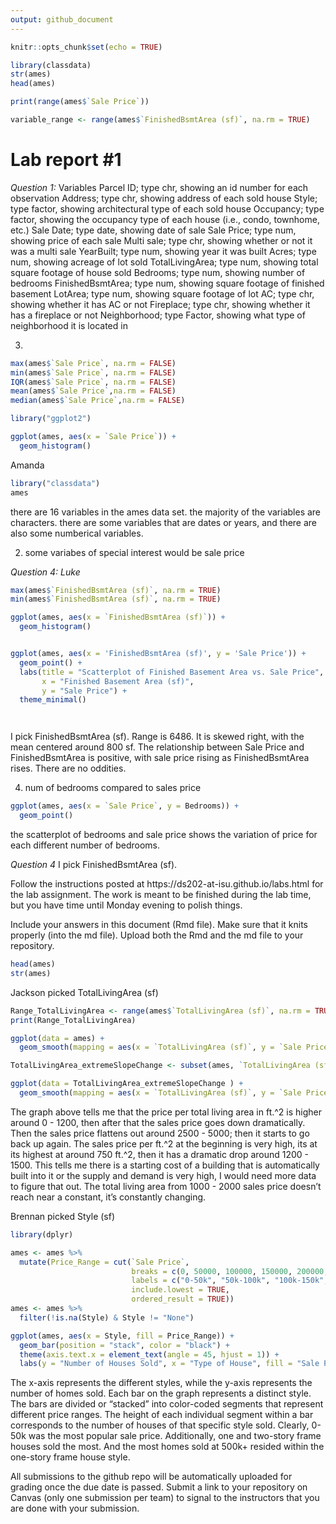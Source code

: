 ```yaml
---
output: github_document
---
```


<!-- README.md is generated from README.Rmd. Please edit the README.Rmd file -->


```r
knitr::opts_chunk$set(echo = TRUE)

library(classdata)
str(ames)
head(ames)

print(range(ames$`Sale Price`))

variable_range <- range(ames$`FinishedBsmtArea (sf)`, na.rm = TRUE)


```

# Lab report #1

*Question 1:*
Variables
Parcel ID; type chr, showing an id number for each observation
Address; type chr, showing address of each sold house
Style; type factor, showing architectural type of each sold house
Occupancy; type factor, showing the occupancy type of each house (i.e., condo, townhome, etc.)
Sale Date; type date, showing date of sale
Sale Price; type num, showing price of each sale
Multi sale; type chr, showing whether or not it was a multi sale
YearBuilt; type num, showing year it was built
Acres; type num, showing acreage of lot sold
TotalLivingArea; type num, showing total square footage of house sold
Bedrooms; type num, showing number of bedrooms
FinishedBsmtArea; type num, showing square footage of finished basement
LotArea; type num, showing square footage of lot
AC; type chr, showing whether it has AC or not
Fireplace; type chr, showing whether it has a fireplace or not
Neighborhood; type Factor, showing what type of neighborhood it is located in


3.

```r
max(ames$`Sale Price`, na.rm = FALSE)
min(ames$`Sale Price`, na.rm = FALSE)
IQR(ames$`Sale Price`, na.rm = FALSE)
mean(ames$`Sale Price`,na.rm = FALSE)
median(ames$`Sale Price`,na.rm = FALSE)
```
```r
library("ggplot2")
```

```r
ggplot(ames, aes(x = `Sale Price`)) +
  geom_histogram()
```


Amanda 
```r
library("classdata")
ames
```
there are 16 variables in the ames data set. the majority of the variables are characters. there are some variables that are dates or years, and there are also some numberical variables.


2. some variabes of special interest would be sale price 



*Question 4: Luke*
```r

max(ames$`FinishedBsmtArea (sf)`, na.rm = TRUE)
min(ames$`FinishedBsmtArea (sf)`, na.rm = TRUE)

ggplot(ames, aes(x = `FinishedBsmtArea (sf)`)) +
  geom_histogram()


ggplot(ames, aes(x = 'FinishedBsmtArea (sf)', y = 'Sale Price')) +
  geom_point() +
  labs(title = "Scatterplot of Finished Basement Area vs. Sale Price",
       x = "Finished Basement Area (sf)",
       y = "Sale Price") +
  theme_minimal()




```

I pick FinishedBsmtArea (sf). Range is 6486. It is skewed right, with the mean centered around 800 sf. The relationship between Sale Price and FinishedBsmtArea is positive, with sale price rising as FinishedBsmtArea rises. There are no oddities.




4. num of bedrooms compared to sales price

```r
ggplot(ames, aes(x = `Sale Price`, y = Bedrooms)) +
  geom_point()
```

the scatterplot of bedrooms and sale price shows the variation of price for each different number of bedrooms. 

*Question 4*
I pick FinishedBsmtArea (sf).

Follow the instructions posted at https://ds202-at-isu.github.io/labs.html for the lab assignment. The work is meant to be finished during the lab time, but you have time until Monday evening to polish things.

Include your answers in this document (Rmd file). Make sure that it knits properly (into the md file). Upload both the Rmd and the md file to your repository.  

```r
head(ames)
str(ames)
```


Jackson picked TotalLivingArea (sf)

```r
Range_TotalLivingArea <- range(ames$`TotalLivingArea (sf)`, na.rm = TRUE)
print(Range_TotalLivingArea)

ggplot(data = ames) + 
  geom_smooth(mapping = aes(x = `TotalLivingArea (sf)`, y = `Sale Price`, )) 

TotalLivingArea_extremeSlopeChange <- subset(ames, `TotalLivingArea (sf)` >= 1000 & `TotalLivingArea (sf)` <= 2000)

ggplot(data = TotalLivingArea_extremeSlopeChange ) + 
  geom_smooth(mapping = aes(x = `TotalLivingArea (sf)`, y = `Sale Price`, )) 

```
The graph above tells me that the price per total living area in ft.^2 is higher around 0 - 1200, then after that the sales price goes down dramatically. Then the sales price flattens out around 2500 - 5000; then it starts to go back up again. The sales price per ft.^2 at the beginning is very high, its at its highest at around 750 ft.^2, then it has a dramatic drop around 1200 - 1500. This tells me there is a starting cost of a building that is automatically built into it or the supply and demand is very high, I would need more data to figure that out. The total living area from 1000 - 2000 sales price doesn't reach near a constant, it's constantly changing.


Brennan picked Style (sf)
```r
library(dplyr)

ames <- ames %>%
  mutate(Price_Range = cut(`Sale Price`,
                           breaks = c(0, 50000, 100000, 150000, 200000, 300000, 400000, 500000, Inf),
                           labels = c("0-50k", "50k-100k", "100k-150k", "150k-200k", "200k-300k", "300k-400k", "400k-500k", "500k+"),
                           include.lowest = TRUE,
                           ordered_result = TRUE))
ames <- ames %>%
  filter(!is.na(Style) & Style != "None")

ggplot(ames, aes(x = Style, fill = Price_Range)) +
  geom_bar(position = "stack", color = "black") +
  theme(axis.text.x = element_text(angle = 45, hjust = 1)) +
  labs(y = "Number of Houses Sold", x = "Type of House", fill = "Sale Price Range")
```

The x-axis represents the different styles, while the y-axis represents the number of homes sold. Each bar on the graph represents a distinct style. The bars are divided or "stacked" into color-coded segments that represent different price ranges. The height of each individual segment within a bar corresponds to the number of houses of that specific style sold. Clearly, 0-50k was the most popular sale price. Additionally, one and two-story frame houses sold the most. And the most homes sold at 500k+ resided within the one-story frame house style.



All submissions to the github repo will be automatically uploaded for grading once the due date is passed.
Submit a link to your repository on Canvas (only one submission per team) to signal to the instructors that you are done with your submission.


